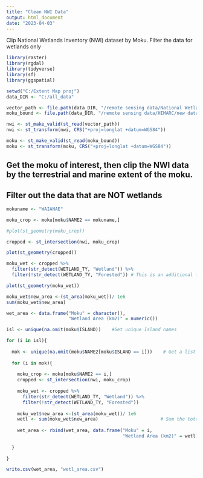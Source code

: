 ---
title: "Clean NWI Data"
output: html_document
date: "2023-04-03"
---

Clip National Wetlands Inventory (NWI) dataset by Moku.
Filter the data for wetlands only 

```{r setup}
library(raster)
library(rgdal)
library(tidyverse)
library(sf)
library(ggspatial)
```

```{r}

setwd("C:/Extent Map proj")
data_DIR <- "C:/all_data"

vector_path <- file.path(data_DIR, "/remote sensing data/National Wetlands Inventory/HI_shapefile_wetlands/HI_Wetlands.shp")
moku_bound <- file.path(data_DIR, "/remote sensing data/HIMARC/new data/Moku_merged.shp")

```

```{r}
nwi <- st_make_valid(st_read(vector_path))
nwi <- st_transform(nwi, CRS("+proj=longlat +datum=WGS84"))

moku <- st_make_valid(st_read(moku_bound))
moku <- st_transform(moku, CRS("+proj=longlat +datum=WGS84"))
```
## Get the moku of interest, then clip the NWI data by the terrestrial and marine extent of the moku.
## Filter out the data that are NOT wetlands

```{r}
mokuname <- "WAIANAE"

moku_crop <- moku[moku$NAME2 == mokuname,]

#plot(st_geometry(moku_crop))
```


```{r}
cropped <- st_intersection(nwi, moku_crop)

plot(st_geometry(cropped))
```
```{r}
moku_wet <- cropped %>% 
  filter(str_detect(WETLAND_TY, "Wetland")) %>% 
  filter(!str_detect(WETLAND_TY, "Forested")) # This is an additional filter to only keep rows that DO NOT have forested, riverine...

plot(st_geometry(moku_wet))
```
```{r}
moku_wet$new_area <-(st_area(moku_wet))/ 1e6
sum(moku_wet$new_area)
```


```{r}
wet_area <- data.frame("Moku" = character(),
                       "Wetland Area (km2)" = numeric())

isl <- unique(na.omit(moku$ISLAND))    #Get unique Island names

for (i in isl){
  
  mok <- unique(na.omit(moku$NAME2[moku$ISLAND == i]))    # Get a list of unique Moku names for the island
  
  for (i in mok){
    
    moku_crop <- moku[moku$NAME2 == i,]
    cropped <- st_intersection(nwi, moku_crop)    
    
    moku_wet <- cropped %>% 
      filter(str_detect(WETLAND_TY, "Wetland")) %>% 
      filter(!str_detect(WETLAND_TY, "Forested"))
    
    moku_wet$new_area <-(st_area(moku_wet))/ 1e6
    wetl <- sum(moku_wet$new_area)                       # Sum the total area of wetlands in the Moku 
    
    wet_area <- rbind(wet_area, data.frame("Moku" = i, 
                                           "Wetland Area (km2)" = wetl))
    
  }
  
}


```
```{r}
write.csv(wet_area, "wetl_area.csv")
```
